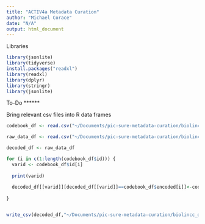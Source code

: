 ```yaml
---
title: "ACTIV4a Metadata Curation"
author: "Michael Corace"
date: "N/A"
output: html_document
---
```


Libraries
```r
library(jsonlite)
library(tidyverse)
install.packages("readxl")
library(readxl)
library(dplyr)
library(stringr)
library(jsonlite)
```

To-Do
******

Bring relevant csv files into R data frames
```r

codebook_df <- read.csv("~/Documents/pic-sure-metadata-curation/biolincc_digitalis/input/decoding_data.csv")

raw_data_df <- read.csv("~/Documents/pic-sure-metadata-curation/biolincc_digitalis/input/xfer_dig_teaching_v2021_07_15.csv")


```


```r

decoded_df <- raw_data_df

for (i in c(1:length(codebook_df$id))) {
  varid <- codebook_df$id[i]
  
  print(varid)
  
  decoded_df[[varid]][decoded_df[[varid]]==codebook_df$encoded[i]]<-codebook_df$decoded[i]
  
}


write_csv(decoded_df,"~/Documents/pic-sure-metadata-curation/biolincc_digitalis/output/decoded_data.csv")

```







